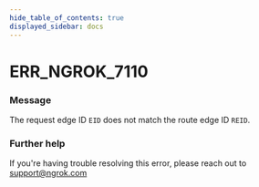 ```yaml
---
hide_table_of_contents: true
displayed_sidebar: docs
---
```



# ERR_NGROK_7110

### Message

The request edge ID `EID` does not match the route edge ID `REID`.

<ErrorDetails error="err_ngrok_7110" />

### Further help

If you're having trouble resolving this error, please reach out to [support@ngrok.com](mailto:support@ngrok.com?subject=Help%20with%20ERR_NGROK_7110)

